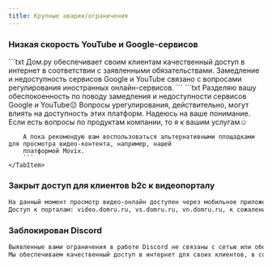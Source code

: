 ```yaml
---
title: Крупные аварии/ограничения
---
```



### Низкая скорость YouTube и Google-сервисов
<Tabs>
    <TabItem label="Первое обращение">
        ```txt
        Дом.ру обеспечивает своим клиентам качественный доступ в интернет в соответствии с заявленными обязательствами.
        Замедление и недоступность сервисов Google и YouTube связано с вопросами регулирования иностранных
        онлайн-сервисов.
        ```
    </TabItem>
    <TabItem label="Повторное обращение">
        ```txt
        Разделяю вашу обеспокоенность по поводу замедления и недоступности сервисов Google и YouTube😔
        Вопросы урегулирования, действительно, могут влиять на доступность этих платформ.
        Надеюсь на ваше понимание. Если есть вопросы по продуктам компании, то я к вашим услугам☺️

        А пока рекомендую вам воспользоваться альтернативными площадками для просмотра видео-контента, например, нашей
        платформой Movix.
        ```
    </TabItem>
</Tabs>

### Закрыт доступ для клиентов b2c к видеопорталу
```txt
На данный момент просмотр видео-онлайн доступен через мобильное приложение "Умный Дом.ру"
Доступ к порталам: video.domru.ru, vs.domru.ru, vn.domru.ru, к сожалению, закрыт - данные сайты больше не используются для просмотра видео с камер видеонаблюдения.
```

### Заблокирован Discord
```txt
Выявленные вами ограничения в работе Discord не связаны с сетью или оборудованием  оператора связи.
Мы обеспечиваем качественный доступ в интернет для своих клиентов, в соответствии с заявленными обязательствами.
```